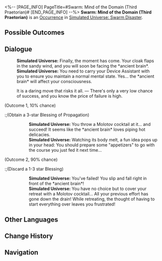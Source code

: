 <%-- [PAGE_INFO]
PageTitle=#Swarm: Mind of the Domain (Third Praetorian)#
[END_PAGE_INFO] --%>
{{Stub}}
{{Simulated Universe Event Infobox
|id            = 19201-4
|title         = 
|image         = Occurrence Swarm.png
|domains_su    = 
|domains_ext   = 
|domains_swarm = Unknown
|domains_gng   = 
|domains_du    = 
|requirements  = 
|prev          = 
|next          = 
|characters    = 
|factions      = 
|order         = 041
|order_du      = 
}}
'''Swarm: Mind of the Domain (Third Praetorian)''' is an [[Simulated Universe/Occurrence|Occurrence]] in [[Simulated Universe: Swarm Disaster]].

==Possible Outcomes==
{{Possible Outcomes
|choice_1 = It is a daring move that risks it all.
|result_1 = There's only a very low chance of success, and you know the price of failure is high.

}}
<!--
==Gameplay Notes==
* 
-->
==Dialogue==
{{Dialogue Start}}
:'''Simulated Universe:''' Finally, the moment has come. Your cloak flaps in the sandy wind, and you will soon be facing the *ancient brain*.
:'''Simulated Universe:''' You need to carry your Device Assistant with you to ensure you maintain a normal mental state. Yes... the *ancient brain* will affect your consciousness.
:{{DIcon|Star}} It is a daring move that risks it all. &mdash; There's only a very low chance of success, and you know the price of failure is high.
;(Outcome 1, 10% chance)
:;(Obtain a 3-star Blessing of Propagation)
::'''Simulated Universe:''' You throw a Molotov cocktail at it... and succeed! It seems like the *ancient brain* loves piping hot delicacies.
::'''Simulated Universe:''' Watching its body melt, a fun idea pops up in your head: You should prepare some "appetizers" to go with the course you just fed it next time...
;(Outcome 2, 90% chance)
:;(Discard a 1-3 star Blessing)
::'''Simulated Universe:''' You've failed! You slip and fall right in front of the *ancient brain*!
::'''Simulated Universe:''' You have no choice but to cover your retreat with a Molotov cocktail... All your previous effort has gone down the drain! While retreating, the thought of having to start everything over leaves you frustrated!
{{Dialogue End}}

==Other Languages==
{{Other Languages
|en   = Swarm: Mind of the Domain (Third Praetorian)
|zhs  = 虫潮•区域脑体（三级卫戍）
|zht  = 蟲潮•區域腦體（三級衛戍）
|ja   = {{Rubi|虫|むし}}の{{Rubi|潮|しお}}・{{Rubi|区域脳|くいきのう}}（{{Rubi|三級守備|さんきゅうしゅび}}）
|ko   = 곤충 파도•구역 두뇌체(3급 경비)
|es   = Enjambre: Mente de zona (tercer pretoriano)
|fr   = Esprit de la Zone de l'Essaim (troisième prétorien)
|ru   = Жужжание: Разум зоны (гарнизон ур. 3)
|th   = คลื่นแมลง: มันสมองแห่งอาณาเขต (กองกำลังระดับ 3)
|vi   = Côn Trùng - Khu Vực Đầu Não (Cảnh Vệ Cấp 3)
|de   = Der Schwarm: Gehirn der Region (Garnisonsstufe 3)
|id   = Swarm: Otak dari Zona (Garnisun Tingkat 3)
|pt   = Enxame: Mente do Domínio (Terceiro Pretoriano)
}}

==Change History==
{{Change History|1.3}}

==Navigation==
{{Occurrence Navbox}}